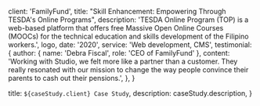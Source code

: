 
  client: 'FamilyFund',
  title: "Skill Enhancement: Empowering Through TESDA's Online Programs",
  description:
    'TESDA Online Program (TOP) is a web-based platform that offers free Massive Open Online Courses (MOOCs) for the technical education and skills development of the Filipino workers.',
  logo,
  date: '2020',
  service: 'Web development, CMS',
  testimonial: {
    author: { name: 'Debra Fiscal', role: 'CEO of FamilyFund' },
    content:
      'Working with Studio, we felt more like a partner than a customer. They really resonated with our mission to change the way people convince their parents to cash out their pensions.',
  },
}

  title: `${caseStudy.client} Case Study`,
  description: caseStudy.description,
}
